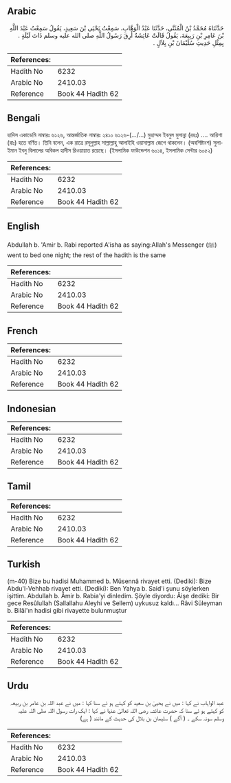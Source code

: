 ## Arabic


<div dir="rtl" lang="ar" style={{fontSize:'larger',backgroundColor:'#f8f9fa',padding:20}}>
حَدَّثَنَاهُ مُحَمَّدُ بْنُ الْمُثَنَّى، حَدَّثَنَا عَبْدُ الْوَهَّابِ، سَمِعْتُ يَحْيَى بْنَ سَعِيدٍ، يَقُولُ سَمِعْتُ عَبْدَ اللَّهِ بْنَ عَامِرِ بْنِ رَبِيعَةَ، يَقُولُ قَالَتْ عَائِشَةُ أَرِقَ رَسُولُ اللَّهِ صلى الله عليه وسلم ذَاتَ لَيْلَةٍ ‏.‏ بِمِثْلِ حَدِيثِ سُلَيْمَانَ بْنِ بِلاَلٍ ‏.‏
</div>
<div style={{backgroundColor:'#f8f9fa',padding:20, marginBottom: 10}}><table> <thead> <tr> <th>References:</th> <th></th> </tr> </thead> <tbody><tr><td>Hadith No</td><td>6232</td></tr><tr><td>Arabic No</td><td>2410.03</td></tr><tr><td>Reference</td><td>Book 44 Hadith 62</td></tr></tbody></table></div>

## Bengali


<div dir="ltr" lang="bn" style={{fontSize:'larger',backgroundColor:'#f8f9fa',padding:20}}>
হাদিস একাডেমি নাম্বারঃ ৬১২৬, আন্তর্জাতিক নাম্বারঃ ২৪১০ ৬১২৬-(…/...) মুহাম্মদ ইবনুল মুসান্না (রহঃ) .... আয়িশা (রাঃ) হতে বর্ণিত। তিনি বলেন, এক রাত্রে রসূলুল্লাহ সাল্লাল্লাহু আলাইহি ওয়াসাল্লাম জেগে থাকলেন। (অবশিষ্টাংশ) সুলাইমান ইবনু বিলালের অবিকল হাদীস রিওয়ায়াত রয়েছে। (ইসলামিক ফাউন্ডেশন ৬০১৪, ইসলামিক সেন্টার ৬০৫২)
</div>
<div style={{backgroundColor:'#f8f9fa',padding:20, marginBottom: 10}}><table> <thead> <tr> <th>References:</th> <th></th> </tr> </thead> <tbody><tr><td>Hadith No</td><td>6232</td></tr><tr><td>Arabic No</td><td>2410.03</td></tr><tr><td>Reference</td><td>Book 44 Hadith 62</td></tr></tbody></table></div>

## English


<div dir="ltr" lang="en" style={{fontSize:'larger',backgroundColor:'#f8f9fa',padding:20}}>
Abdullah b. 'Amir b. Rabi reported A'isha as saying:Allah's Messenger (ﷺ) went to bed one night; the rest of the hadith is the same
</div>
<div style={{backgroundColor:'#f8f9fa',padding:20, marginBottom: 10}}><table> <thead> <tr> <th>References:</th> <th></th> </tr> </thead> <tbody><tr><td>Hadith No</td><td>6232</td></tr><tr><td>Arabic No</td><td>2410.03</td></tr><tr><td>Reference</td><td>Book 44 Hadith 62</td></tr></tbody></table></div>

## French


<div dir="ltr" lang="fr" style={{fontSize:'larger',backgroundColor:'#f8f9fa',padding:20}}>

</div>
<div style={{backgroundColor:'#f8f9fa',padding:20, marginBottom: 10}}><table> <thead> <tr> <th>References:</th> <th></th> </tr> </thead> <tbody><tr><td>Hadith No</td><td>6232</td></tr><tr><td>Arabic No</td><td>2410.03</td></tr><tr><td>Reference</td><td>Book 44 Hadith 62</td></tr></tbody></table></div>

## Indonesian


<div dir="ltr" lang="id" style={{fontSize:'larger',backgroundColor:'#f8f9fa',padding:20}}>

</div>
<div style={{backgroundColor:'#f8f9fa',padding:20, marginBottom: 10}}><table> <thead> <tr> <th>References:</th> <th></th> </tr> </thead> <tbody><tr><td>Hadith No</td><td>6232</td></tr><tr><td>Arabic No</td><td>2410.03</td></tr><tr><td>Reference</td><td>Book 44 Hadith 62</td></tr></tbody></table></div>

## Tamil


<div dir="ltr" lang="ta" style={{fontSize:'larger',backgroundColor:'#f8f9fa',padding:20}}>

</div>
<div style={{backgroundColor:'#f8f9fa',padding:20, marginBottom: 10}}><table> <thead> <tr> <th>References:</th> <th></th> </tr> </thead> <tbody><tr><td>Hadith No</td><td>6232</td></tr><tr><td>Arabic No</td><td>2410.03</td></tr><tr><td>Reference</td><td>Book 44 Hadith 62</td></tr></tbody></table></div>

## Turkish


<div dir="ltr" lang="tr" style={{fontSize:'larger',backgroundColor:'#f8f9fa',padding:20}}>
(m-40) Bize bu hadisi Muhammed b. Müsennâ rivayet etti. (Dediki): Bize Abdu'l-Vehhab rivayet etti. (Dediki): Ben Yahya b. Said'i şunu söylerken işittim. Abdullah b. Âmir b. Rabia'yi dinledim. Şöyle diyordu: Âişe dediki: Bir gece Resûlullah (Sallallahu Aleyhi ve Sellem) uykusuz kaldı... Râvi Süleyman b. Bilâl'ın hadisi gibi rivayette bulunmuştur
</div>
<div style={{backgroundColor:'#f8f9fa',padding:20, marginBottom: 10}}><table> <thead> <tr> <th>References:</th> <th></th> </tr> </thead> <tbody><tr><td>Hadith No</td><td>6232</td></tr><tr><td>Arabic No</td><td>2410.03</td></tr><tr><td>Reference</td><td>Book 44 Hadith 62</td></tr></tbody></table></div>

## Urdu


<div dir="rtl" lang="ur" style={{fontSize:'larger',backgroundColor:'#f8f9fa',padding:20}}>
عبد الواہاب نے کہا : میں نے یحییٰ بن سعید کو کہتے ہو ئے سنا کہا : میں نے عبد اللہ بن عامر بن ربیعہ کو کہتے ہو ئے سنا کہ حضرت عائشہ رضی اللہ تعالیٰ عنہا نے کہا : ایک رات رسول اللہ صلی اللہ علیہ وسلم سونہ سکے ۔ ( آگے ) سلیمان بن بلال کی حدیث کے مانند ( ہے)
</div>
<div style={{backgroundColor:'#f8f9fa',padding:20, marginBottom: 10}}><table> <thead> <tr> <th>References:</th> <th></th> </tr> </thead> <tbody><tr><td>Hadith No</td><td>6232</td></tr><tr><td>Arabic No</td><td>2410.03</td></tr><tr><td>Reference</td><td>Book 44 Hadith 62</td></tr></tbody></table></div>